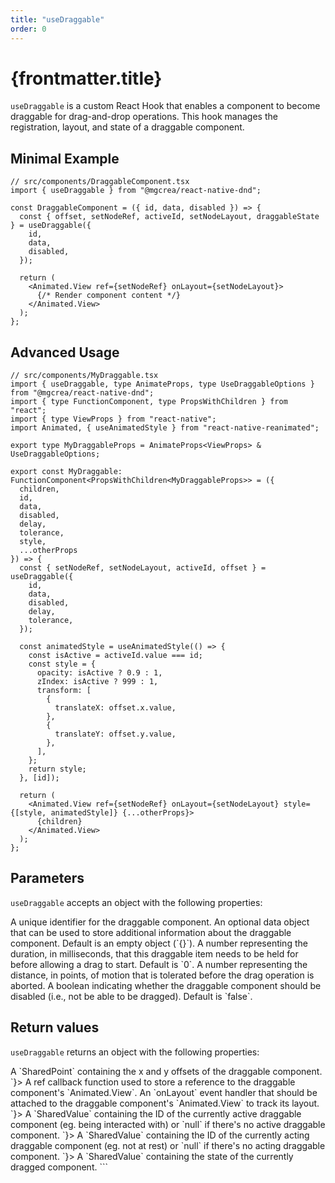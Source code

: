 ```yaml
---
title: "useDraggable"
order: 0
---
```


# {frontmatter.title}

`useDraggable` is a custom React Hook that enables a component to become draggable for drag-and-drop operations. This hook manages the registration, layout, and state of a draggable component.

## Minimal Example

```tsx
// src/components/DraggableComponent.tsx
import { useDraggable } from "@mgcrea/react-native-dnd";

const DraggableComponent = ({ id, data, disabled }) => {
  const { offset, setNodeRef, activeId, setNodeLayout, draggableState } = useDraggable({
    id,
    data,
    disabled,
  });

  return (
    <Animated.View ref={setNodeRef} onLayout={setNodeLayout}>
      {/* Render component content */}
    </Animated.View>
  );
};
```

## Advanced Usage

```tsx
// src/components/MyDraggable.tsx
import { useDraggable, type AnimateProps, type UseDraggableOptions } from "@mgcrea/react-native-dnd";
import { type FunctionComponent, type PropsWithChildren } from "react";
import { type ViewProps } from "react-native";
import Animated, { useAnimatedStyle } from "react-native-reanimated";

export type MyDraggableProps = AnimateProps<ViewProps> & UseDraggableOptions;

export const MyDraggable: FunctionComponent<PropsWithChildren<MyDraggableProps>> = ({
  children,
  id,
  data,
  disabled,
  delay,
  tolerance,
  style,
  ...otherProps
}) => {
  const { setNodeRef, setNodeLayout, activeId, offset } = useDraggable({
    id,
    data,
    disabled,
    delay,
    tolerance,
  });

  const animatedStyle = useAnimatedStyle(() => {
    const isActive = activeId.value === id;
    const style = {
      opacity: isActive ? 0.9 : 1,
      zIndex: isActive ? 999 : 1,
      transform: [
        {
          translateX: offset.x.value,
        },
        {
          translateY: offset.y.value,
        },
      ],
    };
    return style;
  }, [id]);

  return (
    <Animated.View ref={setNodeRef} onLayout={setNodeLayout} style={[style, animatedStyle]} {...otherProps}>
      {children}
    </Animated.View>
  );
};
```

## Parameters

`useDraggable` accepts an object with the following properties:

<Properties>
  <Property name="id" type="UniqueIdentifier">
    A unique identifier for the draggable component.
  </Property>
  <Property name="data" type="Data" optional defaultValue={`{}`}>
    An optional data object that can be used to store additional information about the draggable component.
    Default is an empty object (`{}`).
  </Property>
  <Property name="activationDelay" type="number" optional defaultValue={`0`}>
    A number representing the duration, in milliseconds, that this draggable item needs to be held for before allowing a drag to start.
    Default is `0`.
  </Property>
  <Property name="activationTolerance" type="number" optional defaultValue={`false`}>
    A number representing the distance, in points, of motion that is tolerated before the drag operation is aborted.
  </Property>
  <Property name="disabled" type="boolean" optional defaultValue={`false`}>
    A boolean indicating whether the draggable component should be disabled (i.e., not be able to be dragged).
    Default is `false`.
  </Property>
</Properties>

## Return values

`useDraggable` returns an object with the following properties:

<Properties>
  <Property name="offset" type={`SharedPoint`}>
    A `SharedPoint` containing the x and y offsets of the draggable component.
  </Property>
  <Property name="setNodeRef" type={`RefCallback<Animated.View>`}>
    A ref callback function used to store a reference to the draggable component's `Animated.View`.
  </Property>
  <Property name="setNodeLayout" type={`ViewProps["onLayout"]"`}>
    An `onLayout` event handler that should be attached to the draggable component's `Animated.View` to track
    its layout.
  </Property>
  <Property name="activeId" type={`SharedValue<UniqueIdentifier | null>`}>
    A `SharedValue` containing the ID of the currently active draggable component (eg. being interacted with) or `null` if there's no
    active draggable component.
  </Property>
  <Property name="actingId" type={`SharedValue<UniqueIdentifier | null>`}>
    A `SharedValue` containing the ID of the currently acting draggable component (eg. not at rest) or `null` if there's no
    acting draggable component.
  </Property>
  <Property name="draggableState" type={`SharedValue<DraggableState>`}>
    A `SharedValue` containing the state of the currently dragged component.
  </Property>
</Properties>
```
